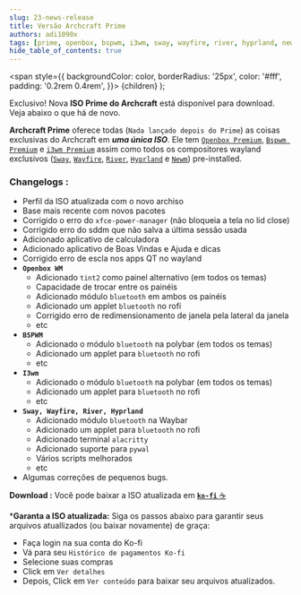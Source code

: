 ```yaml
---
slug: 23-news-release
title: Versão Archcraft Prime
authors: adi1090x
tags: [prime, openbox, bspwm, i3wm, sway, wayfire, river, hyprland, newm, release, iso]
hide_table_of_contents: true
---
```


<!-- Badges -->
  <span
    style={{
      backgroundColor: color,
      borderRadius: '25px',
      color: '#fff',
      padding: '0.2rem 0.4rem',
    }}>
    {children}
  </span>
);

<Highlight color="#c778dd">Exclusivo!</Highlight> Nova **ISO Prime do Archcraft** está disponível para download. Veja abaixo o que há de novo.

<!--truncate-->

**Archcraft Prime** oferece todas (`Nada lançado depois do Prime`) as coisas exclusivas do Archcraft em ***uma única ISO***. Ele tem [`Openbox Premium`](/docs/window-managers/stacking-wm/openbox), [`Bspwm Premium`](/docs/window-managers/tiling-wm/bspwm) e [`i3wm Premium`](/docs/window-managers/tiling-wm/i3wm) assim como todos os compositores wayland exclusivos ([`Sway`](/docs/wayland-compositors/sway), [`Wayfire`](/docs/wayland-compositors/wayfire), [`River`](/docs/wayland-compositors/river), [`Hyprland`](/docs/wayland-compositors/hyprland) e [`Newm`](/docs/wayland-compositors/newm)) pre-installed.

### Changelogs :
- Perfil da ISO atualizada com o novo archiso
- Base mais recente com novos pacotes
- Corrigido o erro do `xfce-power-manager` (não bloqueia a tela no lid close)
- Corrigido erro do sddm que não salva a última sessão usada
- Adicionado aplicativo de calculadora
- Adicionado aplicativo de Boas Vindas e Ajuda e dicas
- Corrigido erro de escla nos apps QT no wayland
- **`Openbox WM`**
  - Adicionado `tint2` como painel alternativo (em todos os temas)
  - Capacidade de trocar entre os painéis
  - Adicionado módulo `bluetooth` em ambos os painéis
  - Adicionado um applet `bluetooth` no rofi
  - Corrigido erro de redimensionamento de janela pela lateral da janela
  - etc
- **`BSPWM`**
  - Adicionado o módulo `bluetooth` na polybar (em todos os temas)
  - Adicionado um applet para `bluetooth` no rofi
  - etc
- **`I3wm`**
   - Adicionado o módulo `bluetooth` na polybar (em todos os temas)
  - Adicionado um applet para `bluetooth` no rofi
  - etc
- **`Sway, Wayfire, River, Hyprland`**
  - Adicionado módulo `bluetooth` na Waybar
  - Adicionado um applet para `bluetooth` no rofi
  - Adicionado terminal `alacritty`
  - Adicionado suporte para `pywal`
  - Vários scripts melhorados
  - etc
- Algumas correções de pequenos bugs.

**Download :** Você pode baixar a ISO atualizada em [**`ko-fi`** ☕](https://ko-fi.com/s/c925a2a8c1)

***Garanta a ISO atualizada:** Siga os passos abaixo para garantir seus arquivos atuallizados (ou baixar novamente) de graça:
- Faça login na sua conta do Ko-fi
- Vá para seu `Histórico de pagamentos Ko-fi`
- Selecione suas compras
- Click em `Ver detalhes`
- Depois, Click em `Ver conteúdo` para baixar seu arquivos atualizados.
